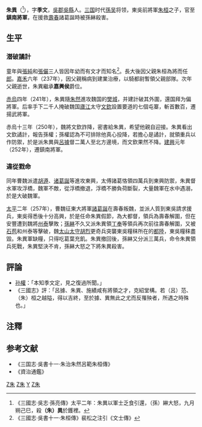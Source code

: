 {{noteTA
|1=zh-hans:朱异 (南朝); zh-hant:朱异 (南朝);
}}
{{otheruses|subject=[[三国|三国]][[孙吴|东吴]]將領朱異|other=[[梁武帝|梁武帝]]的亲信官员|朱异 (南朝)}}
'''朱異'''（{{bd|?||257年|9月26日|catIdx=Z朱}}<ref>《三國志·吳志·孫亮傳》太平二年：朱異以軍士乏食引還，（孫）綝大怒，九月朔己巳，殺'''（朱）異'''於鑊裡。</ref>），字'''季文'''，[[吳郡|吳郡]][[吳縣|吳縣]]人。[[三国|三国]]时代[[孫吴|孫吴]]将领，東吳前將軍[[朱桓|朱桓]]之子，官至'''鎮南將軍'''，在援救[[壽春|壽春]]諸葛誕時被孫綝殺害。

==生平==
===潜破譎計===
童年與[[张纯_(孙吴)|張純]]和[[张俨_(三国)|張儼]]三人皆因年幼而有文才而知名<ref>《三國志·吳書十一·朱桓傳》裴松之注引《文士傳》</ref>。長大後因父親朱桓為將而任[[郎|郎]]。[[嘉禾_(年号)|嘉禾]]六年（237年），因父親稱病到建業治療，以騎都尉暫領父親部隊。次年父親逝世，朱異繼承'''嘉興侯'''爵位。

[[赤烏|赤烏]]四年（241年），朱異隨[[朱然|朱然]]進攻魏国的[[樊城|樊城]]，并建計破其外圍，還国拜为偏將軍。后率手下二千人掩破魏国[[廬江|廬江]]太守[[文欽|文欽]]設置要道的七個屯寨，斬首數百，遷揚武將軍。

赤烏十三年（250年），魏將文欽詐降，密書給朱異，希望他親自迎接。朱異看出文欽譎計，報告孫權；孫權認為不可排除他真心投降，若擔心是譎計，就領重兵以作防禦，於是派朱異與[[呂據|呂據]]督二萬人至北方邊境，而文欽果然不降。[[建兴_(东吴)|建興]]元年（252年），遷鎮南將軍。

===違從戮命===
同年曹魏派遣[[胡遵|胡遵]]、[[诸葛誕|诸葛誕]]等進攻東興，太傅諸葛恪領四萬兵到東興防禦，朱異督水軍攻浮橋，魏軍不敵，從浮橋撤退，浮橋不勝負荷斷裂，大量魏軍在水中遇溺，於是大破魏軍。

[[太平_(東吳)|太平]]二年（257年），曹魏征東大將軍[[諸葛誕|諸葛誕]]在壽春叛魏，並派人質到東吳請求援兵，東吳得悉後十分高興，於是任命朱異假節，為大都督，領兵為壽春解圍，但在安豐遭到魏將[[州泰|州泰]]擊敗；[[孫綝|孫綝]]不久又派朱異領[[丁奉|丁奉]]等領兵再次前往壽春解圍，又被[[石苞|石苞]]和州泰等擊破，魏[[太山|太山]][[太守|太守]][[胡烈|胡烈]]更奇兵突襲東吳糧秣所在的[[都陸|都陸]]，東吳糧秣盡毀。朱異軍缺糧，只得吃葛葉充飢。朱異撤回後，孫綝又分派三萬兵，命令朱異領兵死戰，朱異堅決不肯，孫綝大怒之下將朱異殺害。

==評論==
*[[孙權|孙權]]：「本知季文定，見之復過所聞。」
*《三國志》評：「呂據、朱異、施績咸有將領之才，克紹堂構。若（呂）范、（朱）桓之越隘，得以吉終，至於據、異無此之尤而反罹殃者，所遇之時殊也。」

==注釋==
<div class="references-small">
<references />
</div>

==参考文献==
*《三国志·吳書十一·朱治朱然呂範朱桓傳》
*《資治通鑑》

{{DEFAULTSORT:Zhu朱}}
[[Category:东吴军事人物|Z朱]]
[[Category:三國被處決者|Z朱]]
[[Category:吴郡朱氏|Y]]
[[Category:东吴列侯|Z朱]]

{{start box}}
{{s-off}}
{{s-before|[[全肅|全肅]]|rows=2}}
{{s-title|孫吳[[鎮南將軍|鎮南將軍]]|256年—258年<br/><small></small>}}
{{s-after|[[濮陽興|濮陽興]]<br/><small>（皇帝[[孫休|孫休]]執政）</small>}}
{{end box}}

{{三國志|nocat}}